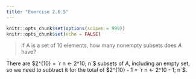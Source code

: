 ```yaml
---
title: "Exercise 2.6.5"
---
```


```r
knitr::opts_chunk$set(options(scipen = 999))
knitr::opts_chunk$set(echo = FALSE)
```

> If A is a set of 10 elements, how many nonempty subsets does $A$ have?

There are $2^{10} = `r n <- 2^10; n`$ subsets of $A$, including an empty set, so we need to subtract it for the total of $2^{10} - 1 = `r n <- 2^10 - 1; n`$.